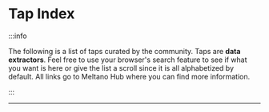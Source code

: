 
# Tap Index

:::info

The following is a list of taps curated by the community. Taps are **data extractors**. Feel free
to use your browser's search feature to see if what you want is here or give the list a scroll since
it is all alphabetized by default. All links go to Meltano Hub where you can find more information.

:::

___

<PluginIndex type="extractors" />
